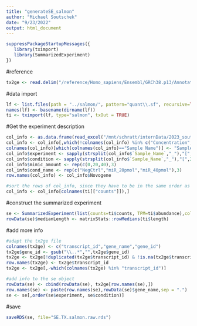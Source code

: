 ---
title: "generateSE_salmon"
author: "Michael Soutschek"
date: "9/23/2022"
output: html_document
---


```{r}
suppressPackageStartupMessages({
   library(tximport)
   library(SummarizedExperiment)
})
```


#reference
```{r}
tx2ge <- read.delim("/reference/Homo_sapiens/Ensembl/GRCh38.p13/Annotation/Release_107-2022/tx2gene", header=FALSE)
```

#data import
```{r}
lf <- list.files(path = "../salmon/", pattern="quant\\.sf", recursive=TRUE, full=TRUE)
names(lf) <- basename(dirname(lf))
ti <- tximport(lf, type="salmon", txOut = TRUE)
```

#Get the experiment description
```{r}
col_info <- as.data.frame(read_excel("/mnt/schratt/internData/2023_soutschek_SY5YmiR1229mimic_polyARNA/Sample_summary.xlsx"))
col_info <- col_info[,which(!colnames(col_info) %in% c("Concentration","Units","260/280","260/280 Alert","260/230","260/230 Alert"))]
colnames(col_info)[which(colnames(col_info)=="Sample Name")] <- "Sample_Name"
col_info$experiment <- sapply(strsplit(col_info$`Sample_Name`,"_"),"[",1)
col_info$condition <- sapply(strsplit(col_info$`Sample_Name`,"_"),"[",2)
col_info$mimic_amount <- rep(c(0,20,40),3)
col_info$cond_name <- rep(c("NegCtrl","miR_20pmol","miR_40pmol"),3)
row.names(col_info) <- col_info$Novogene

#sort the rows of col_info, since they have to be in the same order as the counts columns
col_info <- col_info[colnames(ti[["counts"]]),]

```

#construct the summarized experiment
```{r}
se <- SummarizedExperiment(list(counts=ti$counts, TPM=ti$abundance),colData = col_info)
rowData(se)$medianLength <- matrixStats::rowMedians(ti$length)
```


#add more info
```{r}
#adapt the tx2ge file
colnames(tx2ge) <- c("transcript_id","gene_name","gene_id")
tx2ge$gene_id <- gsub("\\..*","",tx2ge$gene_id)
tx2ge <- tx2ge[!duplicated(tx2ge$transcript_id) & !is.na(tx2ge$transcript_id),]
row.names(tx2ge) <- tx2ge$transcript_id
tx2ge <- tx2ge[,-which(colnames(tx2ge) %in% "transcript_id")]

#add info to the se object
rowData(se) <- cbind(rowData(se), tx2ge[row.names(se),])
row.names(se) <- paste(row.names(se),rowData(se)$gene_name,sep = ".")
se <- se[,order(se$experiment, se$condition)]
```


#save
```{r}
saveRDS(se, file="SE.TX.salmon.raw.rds")
```




